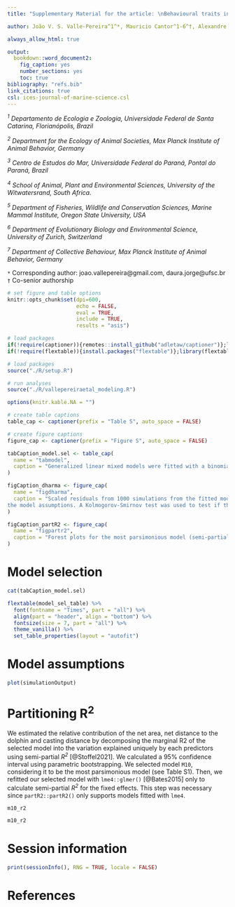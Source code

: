 ```yaml
---
title: "Supplementary Material for the article: \nBehavioural traits influence foraging success of artisanal net-casting fishers who interact with wild dolphins "

author: João V. S. Valle-Pereira^1^*, Mauricio Cantor^1-6^†, Alexandre M.S. Machado^1,7^, Damien R. Farine^6-7^, Fábio G. Daura-Jorge^1^†*  

always_allow_html: true

output:
  bookdown::word_document2:
    fig_caption: yes
    number_sections: yes
    toc: true
bibliography: "refs.bib"
link_citations: true
csl: ices-journal-of-marine-science.csl
---
```


*^1^ Departamento de Ecologia e Zoologia, Universidade Federal de Santa Catarina, Florianópolis, Brazil*

*^2^ Department for the Ecology of Animal Societies, Max Planck Institute of Animal Behavior, Germany*

*^3^ Centro de Estudos do Mar, Universidade Federal do Paraná, Pontal do Paraná, Brazil*

*^4^ School of Animal, Plant and Environmental Sciences, University of the Witwatersrand, South Africa.*

*^5^ Department of Fisheries, Wildlife and Conservation Sciences, Marine Mammal Institute, Oregon State University, USA*

*^6^ Department of Evolutionary Biology and Environmental Science, University of Zurich, Switzerland*

*^7^ Department of Collective Behaviour, Max Planck Institute of Animal Behavior, Germany*


`*` Corresponding author: joao.vallepereira@gmail.com, daura.jorge@ufsc.br
`†` Co-senior authorship

```r
# set figure and table options
knitr::opts_chunk$set(dpi=600,
                      echo = FALSE,
                      eval = TRUE,
                      include = TRUE,
                      results = "asis")

# load packages
if(!require(captioner)){remotes::install_github("adletaw/captioner")};library(captioner)
if(!require(flextable)){install.packages("flextable")};library(flextable)

# load packages
source("./R/setup.R")

# run analyses
source("./R/vallepereiraetal_modeling.R")

options(knitr.kable.NA = "")
```

```r
# create table captions 
table_cap <- captioner(prefix = "Table S", auto_space = FALSE)

# create figure captions
figure_cap <- captioner(prefix = "Figure S", auto_space = FALSE)

tabCaption_model.sel <- table_cap(
  name = "tabmodel",
  caption = "Generalized linear mixed models were fitted with a binomial error structure and logit link function to assess the influence of environmental conditions and fishers performance on the fishing outcomes. Candidate models are ranked by the Akaike Information Criteria corrected for small samples (AICc). The $\\Delta$AICc is calculated to each model relative to the model with the smallest AIC, considered to be most parsimonious model. AICc weight shows the probability of the model to fit the data given all candidate models. Values were rounded to three digits."
)

figCaption_dharma <- figure_cap(
  name = "figdharma",
  caption = "Scaled residuals from 1000 simulations from the fitted model were used to validate
the model assumptions. A Kolmogorov-Smirnov test was used to test if the observed and expected residual distributions deviate significantly."
)

figCaption_partR2 <- figure_cap(
  name = "figpartr2",
  caption = "Forest plots for the most parsimonious model (semi-partial *R^2^* = 0.117, 95% CI = 0.0580-0.240]) decomposing the contribution of net area (semi-partial *R^2^* = 0.0266, 95% CI = 0-0.158]), net distance to the dolphin (semi-partial *R^2^* = 0.0884, 95% CI = 0.0274-0.216]) and casting distance (semi-partial *R^2^* = 0.0220, 95% CI = 0-0.153]) in fishing outcomes."
)


```


\newpage

# Model selection

```r
cat(tabCaption_model.sel)

flextable(model_sel_table) %>% 
  font(fontname = "Times", part = "all") %>% 
  align(part = "header", align = "bottom") %>% 
  fontsize(size = 7, part = "all") %>% 
  theme_vanilla() %>% 
  set_table_properties(layout = "autofit") 
```


# Model assumptions 

```r
plot(simulationOutput)
```

\newpage

# Partitioning R^2^

We estimated the relative contribution of the net area, net distance to the dolphin and casting distance by decomposing the marginal R2 of the selected model into the variation explained uniquely by each predictors using semi-partial *R^2^* [@Stoffel2021]. We calculated a 95% confidence interval using parametric bootstrapping. We selected model `M10`, considering it to be the most parsimonious model (see Table S1). Then, we refitted our selected model with `lme4::glmer()` [@Bates2015] only to calculate semi-partial *R^2^* for the fixed effects. This step was necessary since `partR2::partR2()` only supports models fitted with `lme4`.      

```r
m10_r2
```

```r
m10_r2
```

\newpage

# Session information
```r
print(sessionInfo(), RNG = TRUE, locale = FALSE)
```


# References
